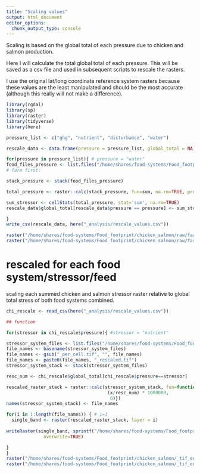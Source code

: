 ```yaml
---
title: "Scaling values"
output: html_document
editor_options: 
  chunk_output_type: console
---
```


Scaling is based on the global total of each pressure due to chicken and salmon production.

Here I will calculate the total global total of each pressure.  This will be saved as a csv file and used in subsequent scripts to rescale the rasters.

I use the original lat/long coordinate reference system rasters because these values are the least manipulated and should be the most accurate (although this really will not make a difference).


```r
library(rgdal)
library(sp)
library(raster)
library(tidyverse)
library(here)
```

```r
pressure_list <- c("ghg", "nutrient", "disturbance", "water")

rescale_data <- data.frame(pressure = pressure_list, global_total = NA)

for(pressure in pressure_list){ # pressure = "water"
food_files_pressure <- list.files("/home/shares/food-systems/Food_footprint/chicken_salmon/raw", full=TRUE, pattern = pressure)
# farm first:

stack_pressure <- stack(food_files_pressure)

total_pressure <- raster::calc(stack_pressure, fun=sum, na.rm=TRUE, progress="text")

sum_stressor <- cellStats(total_pressure, stat='sum', na.rm=TRUE)
rescale_data$global_total[rescale_data$pressure == pressure] <- sum_stressor

}
write_csv(rescale_data, here("_analysis/rescale_values.csv"))

raster("/home/shares/food-systems/Food_footprint/chicken_salmon/raw/farm_land_chickens_industrial_meat_ghg.tif")
raster("/home/shares/food-systems/Food_footprint/chicken_salmon/raw/farm_marine_salmon_aquaculture_meat_ghg.tif")
```


# rescaled for each food system/stressor/feed
scaling each summed chicken and salmon stressor raster relative to global total stress of both food systems combined.

```r


chi_rescale <- read_csv(here("_analysis/rescale_values.csv"))

## function

for(stressor in chi_rescale$pressure){ #stressor = "nutrient"

stressor_system_files <- list.files("/home/shares/food-systems/Food_footprint/chicken_salmon/_tif_equal_area_proj_per_cell", pattern=stressor, full=TRUE)
file_names <- basename(stressor_system_files)
file_names <- gsub("_per_cell.tif", "", file_names)
file_names <- paste0(file_names, "_rescaled.tif")
stressor_system_stack <- stack(stressor_system_files)

resc_num <- chi_rescale$global_total[chi_rescale$pressure==stressor]

rescaled_raster_stack = raster::calc(stressor_system_stack, fun=function(x){ifelse(x>0, 
                                      (x/resc_num) * 1000000, 
                                       0)})
names(stressor_system_stack) <- file_names

for(i in 1:length(file_names)) { # i=1
  single_band <- raster(rescaled_raster_stack, layer = i)
  
writeRaster(single_band, sprintf("/home/shares/food-systems/Food_footprint/chicken_salmon/_tif_equal_area_proj_per_cell_rescaled/%s", names(single_band)),
              overwrite=TRUE)

}
}
raster("/home/shares/food-systems/Food_footprint/chicken_salmon/_tif_equal_area_proj_per_cell_rescaled/gall_peter_feedcrop_land_chickens_industrial_meat_ghg_rescaled.tif")
raster("/home/shares/food-systems/Food_footprint/chicken_salmon/_tif_equal_area_proj_per_cell_rescaled/gall_peter_feedcrop_marine_salmon_aquaculture_meat_ghg_rescaled.tif")

```

